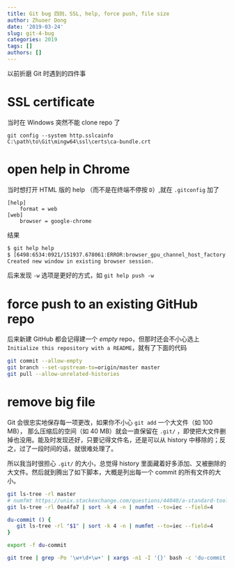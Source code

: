 ```yaml
---
title: Git bug 四则，SSL, help, force push, file size
author: Zhuoer Dong
date: '2019-03-24'
slug: git-4-bug
categories: 2019
tags: []
authors: []
---
```



以前折磨 Git 时遇到的四件事



# SSL certificate

当时在 Windows 突然不能 clone repo 了

`git config --system http.sslcainfo C:\path\to\Git\mingw64\ssl\certs\ca-bundle.crt`



# open help in Chrome

当时想打开 HTML 版的 help （而不是在终端不停按 `D`）,就在 `.gitconfig` 加了

```
[help]
    format = web
[web]
    browser = google-chrome
```

结果

``` bash
$ git help help
$ [6498:6534:0921/151937.678061:ERROR:browser_gpu_channel_host_factory.cc(103)] Failed to launch GPU process.
Created new window in existing browser session.
```

后来发现 `-w` 选项是更好的方式，如 `git help push -w`



# force push to an existing GitHub repo

后来新建 GitHub 都会记得建一个 _empty_ repo，但那时还会不小心选上 `Initialize this repository with a README`，就有了下面的代码

```bash
git commit --allow-empty
git branch --set-upstream-to=origin/master master
git pull --allow-unrelated-histories
```


# remove big file

Git 会很忠实地保存每一项更改，如果你不小心 `git add` 一个大文件（如 100 MB）， 那么压缩后的空间（如 40 MB）就会一直保留在 `.git/` ，即使把大文件删掉也没用。能及时发现还好，只要记得文件名，还是可以从 history 中移除的；反之，过了一段时间的话，就很难处理了。

所以我当时很担心 `.git/` 的大小，总觉得 history 里面藏着好多添加、又被删除的大文件。然后就到腾出了如下脚本，大概是列出每一个 commit 的所有文件的大小。

```bash
git ls-tree -rl master 
# numfmt https://unix.stackexchange.com/questions/44040/a-standard-tool-to-convert-a-byte-count-into-human-kib-mib-etc-like-du-ls1
git ls-tree -rl 0ea4fa7 | sort -k 4 -n | numfmt --to=iec --field=4

du-commit () {
   git ls-tree -rl "$1" | sort -k 4 -n | numfmt --to=iec --field=4 
}

export -f du-commit

git tree | grep -Po '\w+\d+\w+' | xargs -n1 -I '{}' bash -c 'du-commit {}'
```















